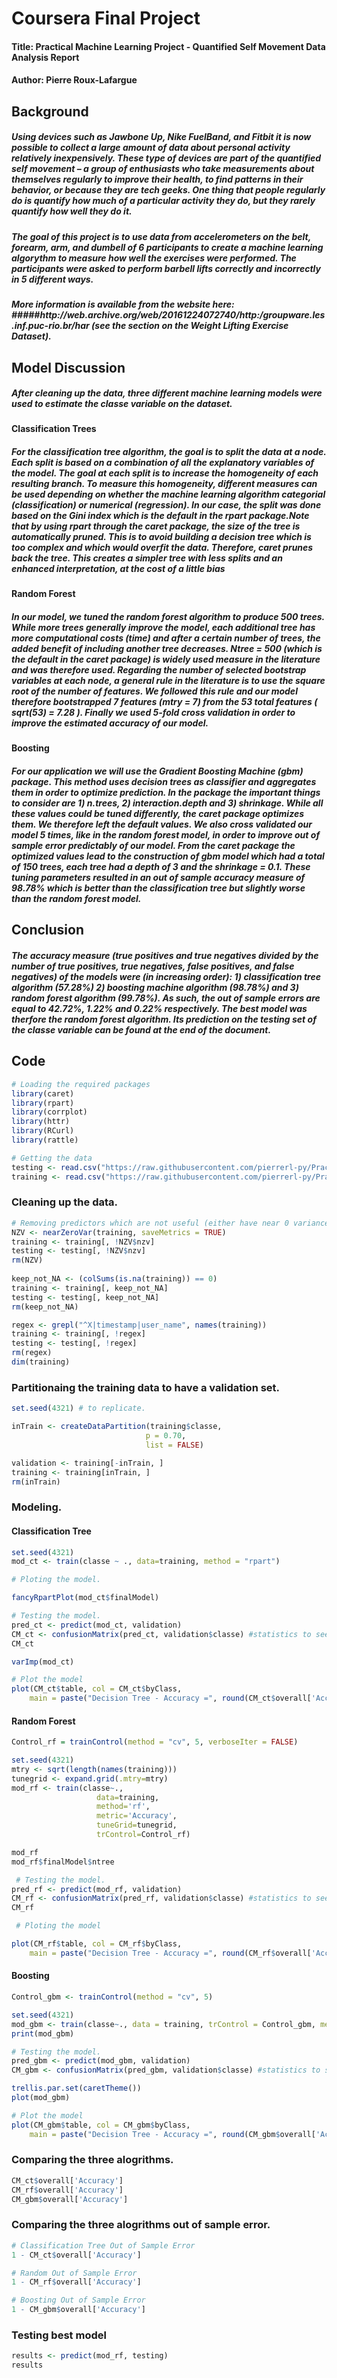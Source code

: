 # Coursera Final Project
#### Title: Practical Machine Learning Project - Quantified Self Movement Data Analysis Report
#### Author: Pierre Roux-Lafargue
 
## Background
##### Using devices such as Jawbone Up, Nike FuelBand, and Fitbit it is now possible to collect a large amount of data about personal activity relatively inexpensively. These type of devices are part of the quantified self movement – a group of enthusiasts who take measurements about themselves regularly to improve their health, to find patterns in their behavior, or because they are tech geeks. One thing that people regularly do is quantify how much of a particular activity they do, but they rarely quantify how well they do it.

##### The goal of this project is to use data from accelerometers on the belt, forearm, arm, and dumbell of 6 participants to create a machine learning algorythm to measure how well the exercises were performed. The participants were asked to perform barbell lifts correctly and incorrectly in 5 different ways.

##### More information is available from the website here: #####http://web.archive.org/web/20161224072740/http:/groupware.les.inf.puc-rio.br/har (see the section on the Weight Lifting Exercise Dataset).


## Model Discussion
##### After cleaning up the data, three different machine learning models were used to estimate the classe variable on the dataset.

#### Classification Trees

##### For the classification tree algorithm, the goal is to split the data at a node. Each split is based on a combination of all the explanatory variables of the model. The goal at each split is to increase the homogeneity of each resulting branch. To measure this homogeneity, different measures can be used depending on whether the machine learning algorithm categorial (classification) or numerical (regression). In our case, the split was done based on the Gini index which is the default in the rpart package.Note that by using rpart through the caret package, the size of the tree is automatically pruned. This is to avoid building a decision tree which is too complex and which would overfit the data. Therefore, caret prunes back the tree. This creates a simpler tree with less splits and an enhanced interpretation, at the cost of a little bias 

#### Random Forest
##### In our model, we tuned the random forest algorithm to produce 500 trees. While more trees generally improve the model, each additional tree has more computational costs (time) and after a certain number of trees, the added benefit of including another tree decreases. Ntree = 500 (which is the default in the caret package) is widely used measure in the literature and was therefore used. Regarding the number of selected bootstrap variables at each node, a general rule in the literature is to use the square root of the number of features. We followed this rule and our model therefore bootstrapped 7 features (mtry = 7) from the 53 total features ( sqrt(53) = 7.28 ). Finally we used 5-fold cross validation in order to improve the estimated accuracy of our model. 

#### Boosting
##### For our application we will use the Gradient Boosting Machine (gbm) package. This method uses decision trees as classifier and aggregates them in order to optimize prediction.  In the package the important things to consider are 1) n.trees, 2) interaction.depth and 3) shrinkage. While all these values could be tuned differently, the caret package optimizes them. We therefore left the default values. We also cross validated our model 5 times, like in the random forest model, in order to improve out of sample error predictably of our model. From the caret package the optimized values lead to the construction of gbm model which had a total of 150 trees, each tree had a depth of 3 and the shrinkage = 0.1. These tuning parameters resulted in an out of sample accuracy measure of 98.78% which is better than the classification tree but slightly worse than the random forest model. 

## Conclusion
##### The accuracy measure (true positives and true negatives divided by the number of true positives, true negatives, false positives, and false negatives) of the models were (in increasing order): 1) classification tree algorithm (57.28%) 2) boosting machine algorithm (98.78%) and 3) random forest algorithm (99.78%). As such, the out of sample errors are equal to 42.72%, 1.22% and 0.22% respectively. The best model was therfore the random forest algorithm. Its prediction on the testing set of the classe variable can be found at the end of the document.
 
## Code
 ``` r
 # Loading the required packages
library(caret)
library(rpart)
library(corrplot)
library(httr)
library(RCurl)
library(rattle)
```

 ``` r
# Getting the data
testing <- read.csv("https://raw.githubusercontent.com/pierrerl-py/Practical-Machine-Learning---Johns-Hopkins-University/master/pml-testing.csv")
training <- read.csv("https://raw.githubusercontent.com/pierrerl-py/Practical-Machine-Learning---Johns-Hopkins-University/master/pml-training.csv")
```

### Cleaning up the data.

 ``` r
# Removing predictors which are not useful (either have near 0 variance or are N/A or have little predictive power).
NZV <- nearZeroVar(training, saveMetrics = TRUE)
training <- training[, !NZV$nzv]
testing <- testing[, !NZV$nzv]
rm(NZV)
  
keep_not_NA <- (colSums(is.na(training)) == 0)
training <- training[, keep_not_NA]
testing <- testing[, keep_not_NA]
rm(keep_not_NA)

regex <- grepl("^X|timestamp|user_name", names(training))
training <- training[, !regex]
testing <- testing[, !regex]
rm(regex)
dim(training)
```

### Partitionaing the training data to have a validation set. 

 ``` r
set.seed(4321) # to replicate.

inTrain <- createDataPartition(training$classe, 
                               p = 0.70, 
                               list = FALSE)

validation <- training[-inTrain, ]
training <- training[inTrain, ]
rm(inTrain) 
```

### Modeling.
#### Classification Tree

 ``` r
set.seed(4321)
mod_ct <- train(classe ~ ., data=training, method = "rpart")

# Ploting the model.

fancyRpartPlot(mod_ct$finalModel)

# Testing the model.
pred_ct <- predict(mod_ct, validation)
CM_ct <- confusionMatrix(pred_ct, validation$classe) #statistics to see accuracy of model
CM_ct

varImp(mod_ct)

# Plot the model
plot(CM_ct$table, col = CM_ct$byClass, 
     main = paste("Decision Tree - Accuracy =", round(CM_ct$overall['Accuracy'], 4)))
```

#### Random Forest

 ``` r
Control_rf = trainControl(method = "cv", 5, verboseIter = FALSE)

set.seed(4321)
mtry <- sqrt(length(names(training)))
tunegrid <- expand.grid(.mtry=mtry)
mod_rf <- train(classe~., 
                    data=training, 
                    method='rf', 
                    metric='Accuracy', 
                    tuneGrid=tunegrid, 
                    trControl=Control_rf)

mod_rf
mod_rf$finalModel$ntree

  # Testing the model.
pred_rf <- predict(mod_rf, validation)
CM_rf <- confusionMatrix(pred_rf, validation$classe) #statistics to see accuracy of model
CM_rf

  # Ploting the model

plot(CM_rf$table, col = CM_rf$byClass, 
     main = paste("Decision Tree - Accuracy =", round(CM_rf$overall['Accuracy'], 4)))
```

#### Boosting 
 
 ``` r
Control_gbm <- trainControl(method = "cv", 5)

set.seed(4321)
mod_gbm <- train(classe~., data = training, trControl = Control_gbm, method = "gbm", verbose = FALSE)
print(mod_gbm)

# Testing the model.
pred_gbm <- predict(mod_gbm, validation)
CM_gbm <- confusionMatrix(pred_gbm, validation$classe) #statistics to see accuracy of model

trellis.par.set(caretTheme())
plot(mod_gbm)  

# Plot the model
plot(CM_gbm$table, col = CM_gbm$byClass, 
     main = paste("Decision Tree - Accuracy =", round(CM_gbm$overall['Accuracy'], 4)))
```

### Comparing the three alogrithms.
 ``` r
CM_ct$overall['Accuracy']
CM_rf$overall['Accuracy']
CM_gbm$overall['Accuracy']
```

### Comparing the three alogrithms out of sample error.
 ``` r
# Classification Tree Out of Sample Error
1 - CM_ct$overall['Accuracy']

# Random Out of Sample Error
1 - CM_rf$overall['Accuracy']

# Boosting Out of Sample Error
1 - CM_gbm$overall['Accuracy']
```

### Testing best model
 ``` r
results <- predict(mod_rf, testing)
results
```










